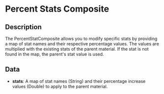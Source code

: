 # Percent Stats Composite

## Description

  
The PercentStatComposite allows you to modify specific stats by providing a map of stat names and their respective percentage values.The values are multiplied with the existing stats of the parent material. If the stat is not found in the map, the parent's stat value is used.

## Data

- **stats**:  A map of stat names (String) and their percentage increase values (Double) to apply to the parent material.

